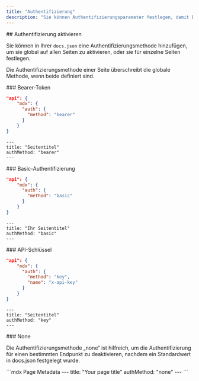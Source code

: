 ```yaml
---
title: "Authentifizierung"
description: "Sie können Authentifizierungsparameter festlegen, damit Benutzer ihre echten API-Schlüssel verwenden können."
---
```


<div id="enabling-authentication">
  ## Authentifizierung aktivieren
</div>

Sie können in Ihrer `docs.json` eine Authentifizierungsmethode hinzufügen, um sie global auf allen Seiten zu aktivieren, oder sie für einzelne Seiten festlegen.

Die Authentifizierungsmethode einer Seite überschreibt die globale Methode, wenn beide definiert sind.

<div id="bearer-token">
  ### Bearer-Token
</div>

<CodeGroup>

```json docs.json
"api": {
    "mdx": {
      "auth": {
        "method": "bearer"
      }
    }
}
```

```mdx Page Metadata
---
title: "Seitentitel"
authMethod: "bearer"
---
```

</CodeGroup>

<div id="basic-authentication">
  ### Basic-Authentifizierung
</div>

<CodeGroup>

```json docs.json
"api": {
    "mdx": {
      "auth": {
        "method": "basic"
      }
    }
}
```

```mdx Page Metadata
---
title: "Ihr Seitentitel"
authMethod: "basic"
---
```

</CodeGroup>

<div id="api-key">
  ### API-Schlüssel
</div>

<CodeGroup>

```json docs.json
"api": {
    "mdx": {
      "auth": {
        "method": "key",
        "name": "x-api-key"
      }
    }
}
```

```mdx Page Metadata
---
title: "Seitentitel"
authMethod: "key"
---
```

</CodeGroup>

<div id="none">
  ### None
</div>

Die Authentifizierungsmethode „none“ ist hilfreich, um die Authentifizierung für einen bestimmten Endpunkt zu deaktivieren, nachdem ein Standardwert in docs.json festgelegt wurde.

<CodeGroup>
```mdx Page Metadata
---
title: "Your page title"
authMethod: "none"
---
```
</CodeGroup>